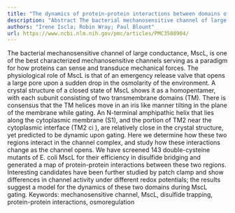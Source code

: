 ```yaml
---
title: "The dynamics of protein-protein interactions between domains of MscL at the cytoplasmic-lipid interface"
description: "Abstract The bacterial mechanosensitive channel of large conductance, MscL, is one of the best characterized mechanosensitive channels serving as a paradigm for how proteins can sense and transduce me..."
authors: "Irene Iscla; Robin Wray; Paul Blount"
url: https://www.ncbi.nlm.nih.gov/pmc/articles/PMC3508904/
---
```


The bacterial mechanosensitive channel of large conductance, MscL, is one of the best characterized mechanosensitive channels serving as a paradigm for how proteins can sense and transduce mechanical forces. The physiological role of MscL is that of an emergency release valve that opens a large pore upon a sudden drop in the osmolarity of the environment. A crystal structure of a closed state of MscL shows it as a homopentamer, with each subunit consisting of two transmembrane domains (TM). There is consensus that the TM helices move in an iris like manner tilting in the plane of the membrane while gating. An N-terminal amphipathic helix that lies along the cytoplasmic membrane (S1), and the portion of TM2 near the cytoplasmic interface (TM2 ci ), are relatively close in the crystal structure, yet predicted to be dynamic upon gating. Here we determine how these two regions interact in the channel complex, and study how these interactions change as the channel opens. We have screened 143 double-cysteine mutants of E. coli MscL for their efficiency in disulfide bridging and generated a map of protein-protein interactions between these two regions. Interesting candidates have been further studied by patch clamp and show differences in channel activity under different redox potentials; the results suggest a model for the dynamics of these two domains during MscL gating. Keywords: mechanosensitive channel, MscL, disulfide trapping, protein-protein interactions, osmoregulation
